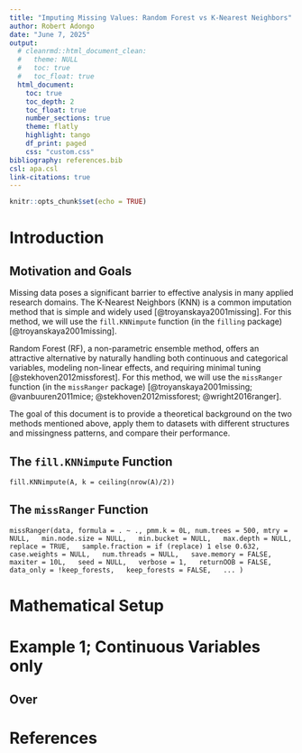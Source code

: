 ```yaml
---
title: "Imputing Missing Values: Random Forest vs K-Nearest Neighbors"
author: Robert Adongo  
date: "June 7, 2025"
output:
  # cleanrmd::html_document_clean:
  #   theme: NULL
  #   toc: true
  #   toc_float: true
  html_document:
    toc: true
    toc_depth: 2
    toc_float: true
    number_sections: true
    theme: flatly
    highlight: tango
    df_print: paged
    css: "custom.css"
bibliography: references.bib
csl: apa.csl
link-citations: true
---
```


```r
knitr::opts_chunk$set(echo = TRUE)
```

# Introduction
## Motivation and Goals 
Missing data poses a significant barrier to effective analysis in many applied research domains. The K-Nearest Neighbors (KNN) is a common imputation method that is simple and widely used [@troyanskaya2001missing]. For this method, we will use the `fill.KNNimpute` function (in the `filling` package) [@troyanskaya2001missing]. 

Random Forest (RF), a non-parametric ensemble method, offers an attractive alternative by naturally handling both continuous and categorical variables, modeling non-linear effects, and requiring minimal tuning [@stekhoven2012missforest]. For this method, we will use the `missRanger` function (in the `missRanger` package) [@troyanskaya2001missing; @vanbuuren2011mice; @stekhoven2012missforest; @wright2016ranger].

The goal of this document is to provide a theoretical background on the two methods mentioned above, apply them to datasets with different structures and missingness patterns, and compare their performance.


## The `fill.KNNimpute` Function
`fill.KNNimpute(A, k = ceiling(nrow(A)/2))`

## The `missRanger` Function
`missRanger(data, formula = . ~ ., pmm.k = 0L, num.trees = 500, mtry = NULL,
  min.node.size = NULL,
  min.bucket = NULL,
  max.depth = NULL,
  replace = TRUE,
  sample.fraction = if (replace) 1 else 0.632,
  case.weights = NULL,
  num.threads = NULL,
  save.memory = FALSE,
  maxiter = 10L,
  seed = NULL,
  verbose = 1,
  returnOOB = FALSE,
  data_only = !keep_forests,
  keep_forests = FALSE,
  ...
)`

# Mathematical Setup

# Example 1; Continuous Variables only
## Over
# References